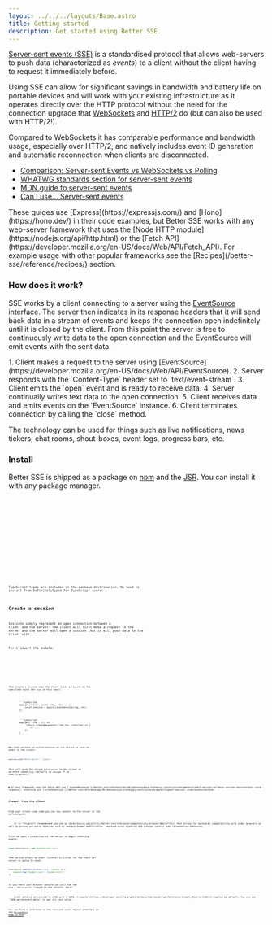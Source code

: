 ```yaml
---
layout: ../../../layouts/Base.astro
title: Getting started
description: Get started using Better SSE.
---
```



[Server-sent events (SSE)](https://developer.mozilla.org/en-US/docs/Web/API/Server-sent_events) is a standardised protocol that allows web-servers to push data (characterized as _events_) to a client without the client having to request it immediately before.

Using SSE can allow for significant savings in bandwidth and battery life on portable devices and will work with your existing infrastructure as it operates directly over the HTTP protocol without the need for the connection upgrade that [WebSockets](https://developer.mozilla.org/en-US/docs/Web/API/WebSockets_API) and [HTTP/2](https://developer.mozilla.org/en-US/docs/Glossary/HTTP_2) do (but can also be used with HTTP/2!).

Compared to WebSockets it has comparable performance and bandwidth usage, especially over HTTP/2, and natively includes event ID generation and automatic reconnection when clients are disconnected.

* [Comparison: Server-sent Events vs WebSockets vs Polling](https://medium.com/dailyjs/a-comparison-between-websockets-server-sent-events-and-polling-7a27c98cb1e3)
* [WHATWG standards section for server-sent events](https://html.spec.whatwg.org/multipage/server-sent-events.html)
* [MDN guide to server-sent events](https://developer.mozilla.org/en-US/docs/Web/API/Server-sent_events)
* [Can I use... Server-sent events](https://caniuse.com/eventsource)

<Aside title="Use your own framework">
    These guides use [Express](https://expressjs.com/) and [Hono](https://hono.dev/) in their code examples, but Better SSE works with any web-server framework that uses the [Node HTTP module](https://nodejs.org/api/http.html) or the [Fetch API](https://developer.mozilla.org/en-US/docs/Web/API/Fetch_API). For example usage with other popular frameworks see the [Recipes](/better-sse/reference/recipes/) section.
</Aside>

### How does it work?

SSE works by a client connecting to a server using the [EventSource](https://developer.mozilla.org/en-US/docs/Web/API/EventSource) interface. The server then indicates in its response headers that it will send back data in a stream of events and keeps the connection open indefinitely until it is closed by the client. From this point the server is free to continuously write data to the open connection and the EventSource will emit events with the sent data.

<Steps>
    1. Client makes a request to the server using [EventSource](https://developer.mozilla.org/en-US/docs/Web/API/EventSource).
    2. Server responds with the `Content-Type` header set to `text/event-stream`.
    3. Client emits the `open` event and is ready to receive data.
    4. Server continually writes text data to the open connection.
    5. Client receives data and emits events on the `EventSource` instance.
    6. Client terminates connection by calling the `close` method.
</Steps>

The technology can be used for things such as live notifications, news tickers, chat rooms, shout-boxes, event logs, progress bars, etc.

### Install

Better SSE is shipped as a package on [npm](https://www.npmjs.com/package/better-sse) and the [JSR](https://jsr.io/@mwid/better-sse). You can install it with any package manager.

<Tabs>
    <TabItem label="npm">
        <Code code={`npm install better-sse`} lang="shellscript" />
    </TabItem>
    <TabItem label="Yarn">
        <Code code={`yarn add better-sse`} lang="shellscript" />
    </TabItem>
    <TabItem label="pnpm">
        <Code code={`pnpm add better-sse`} lang="shellscript" />
    </TabItem>
    <TabItem label="Bun">
        <Code code={`bun add better-sse`} lang="shellscript" />
    </TabItem>
    <TabItem label="Deno">
        <Code code={`deno install jsr:@mwid/better-sse`} lang="shellscript" />
    </TabItem>
</Tabs>

TypeScript types are included in the package distribution. No need to install from DefinitelyTyped for TypeScript users!

## Create a session

*Sessions* simply represent an open connection between a client and the server. The client will first make a request to the server and the server will open a session that it will push data to the client with.

First import the module:

<Tabs>
    <TabItem label="ESModules / TypeScript">
        <Code code={`import { createSession } from "better-sse"`} lang="typescript" />
    </TabItem>
    <TabItem label="CommonJS">
        <Code code={`const { createSession } = require("better-sse")`} lang="javascript" />
    </TabItem>
</Tabs>

Then create a session when the client makes a request on the specified route (`GET /sse` in this case):

<Tabs syncKey="framework">
    <TabItem label="Express">
        ```typescript
        app.get("/sse", async (req, res) => {
            const session = await createSession(req, res)
        })
        ```
    </TabItem>
    <TabItem label="Hono">
        ```typescript
        app.get("/sse", (c) => 
             return createResponse(c.req.raw, (session) => {
                // ...
            })
        )
        ```
    </TabItem>
</Tabs>

Now that we have an active session we can use it to *push* an event to the client:

```typescript
session.push("Hello world!", "ping")
```

This will push the string `Hello world!` to the client as an event named `ping` (defaults to `message` if no name is given.)

<Aside title="createSession or createResponse?">
    <details>
        <summary>If your framework uses the Fetch API use [`createResponse`](/better-sse/reference/api/#createresponse-stateargs-constructorparameterstypeof-session-callback-session-sessionstate--void--response), otherwise use [`createSession`](/better-sse/reference/api/#createsession-stateargs-constructorparameterstypeof-session--promisesessionstate)</summary>

        After creating a session we must wait for the underlying connection to be initialized before we can begin pushing events to it.

        When using the Node [HTTP/1](https://nodejs.org/api/http.html) or [HTTP/2](https://nodejs.org/api/http2.html#compatibility-api) APIs we can flush the response headers and any other preamble data ahead of time and thus immediately begin pushing events to the session:

        ```typescript
        // Express uses the Node HTTP/1 API
        app.get("/sse", async (req, res) => {
            const session = await createSession(req, res)
            session.push("Hello world!")
        })
        ```

        When using a [Fetch](https://developer.mozilla.org/en-US/docs/Web/API/Fetch_API)-based framework, however, we must first return a [`Response`](https://developer.mozilla.org/en-US/docs/Web/API/Response) object from our route handler for the session to able to connect and send data.

        We can either do this manually:

        ```typescript
        // Hono uses the Fetch API
        app.get("/sse", async (c) => {
            const session = await createSession(c.req.raw)

            session.addListener("connected", () => {
                session.push("Hello world!")
            })

            return session.getResponse()
        })
        ```

        Or use the shorthand [`createResponse`](/better-sse/reference/api/#createresponse-stateargs-constructorparameterstypeof-session-callback-session-sessionstate--void--response) utility function:

        ```typescript
        app.get("/sse", (c) => 
            return createResponse(c.req.raw, (session) => {
                session.push("Hello world!")
            })
        )
        ```

        The previous two code snippets are equivalent.
    </details>
</Aside>

### Connect from the client

From your client-side code you can now connect to the server at the defined path.

<Aside type="tip">
    It is **highly** recommended you use an [EventSource polyfill](/better-sse/reference/compatibility/browser/#polyfills) that allows for backwards compatibility with older browsers as well as giving you extra features such as request header modification, improved error handling and greater control over reconnection behaviour.
</Aside>

First we open a connection to the server to begin receiving events:

```javascript
const eventSource = new EventSource("/sse")
```

Then we can attach an event listener to listen for the event our server is going to send:

```javascript
eventSource.addEventListener("ping", (event) => {
	console.log(`${event.type} | ${event.data}`)
})
```

If you check your browser console you will now see `ping | "Hello world!"` logged to the console. Easy!

<Aside>
    Event data is serialized to JSON with [`JSON.stringify`](https://developer.mozilla.org/en-US/docs/Web/JavaScript/Reference/Global_Objects/JSON/stringify) by default. You can use `JSON.parse(event.data)` to get its real value.
</Aside>

You can find a reference to the received event object interface on the [`MessageEvent` page on MDN](https://developer.mozilla.org/en-US/docs/Web/API/EventSource/message_event).

<LinkCard title="Examples" description="See the full code from this guide and other demo projects using Better SSE." href="https://github.com/MatthewWid/better-sse/tree/master/examples#readme" />
<LinkCard title="Frequently Asked Questions (FAQ)" description="Still have unanswered questions? Read answers to commonly asked questions in the FAQ." href="/better-sse/reference/faq/" />

